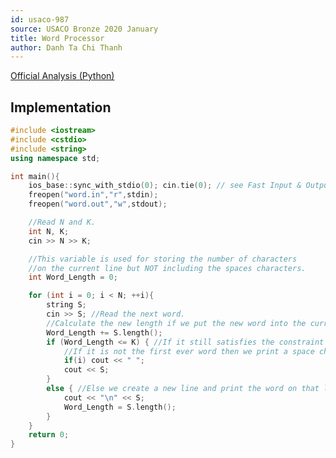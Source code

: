 ```yaml
---
id: usaco-987
source: USACO Bronze 2020 January
title: Word Processor
author: Danh Ta Chi Thanh
---
```


[Official Analysis (Python)](http://www.usaco.org/current/data/sol_word_bronze_jan20.html)

<LanguageSection>

<CPPSection>

## Implementation

```cpp
#include <iostream>
#include <cstdio>
#include <string>
using namespace std;

int main(){
	ios_base::sync_with_stdio(0); cin.tie(0); // see Fast Input & Output
	freopen("word.in","r",stdin);
	freopen("word.out","w",stdout);

	//Read N and K.
	int N, K;
	cin >> N >> K;

	//This variable is used for storing the number of characters
	//on the current line but NOT including the spaces characters.
	int Word_Length = 0;

	for (int i = 0; i < N; ++i){
		string S;
		cin >> S; //Read the next word.
		//Calculate the new length if we put the new word into the current line.
		Word_Length += S.length();
		if (Word_Length <= K) { //If it still satisfies the constraint then print that word.
			//If it is not the first ever word then we print a space character
			if(i) cout << " ";
			cout << S;
		}
		else { //Else we create a new line and print the word on that line.
			cout << "\n" << S;
			Word_Length = S.length();
		}
	}
	return 0;
}
```

</CPPSection>

</LanguageSection>
